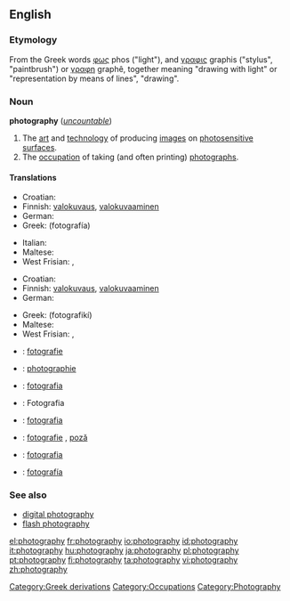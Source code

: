 ==English==
{{wikipedia}}

===Etymology===
<!-- nicked from 'pedia -->
From the Greek words [[φως]] phos ("light"), and [[γραφις]] graphis ("stylus", "paintbrush") or [[γραφη]] graphê, together meaning "drawing with light" or "representation by means of lines", "drawing".

===Noun===
'''photography''' (''[[uncountable]]'')

# The [[art]] and [[technology]] of producing [[images]] on [[photosensitive]] [[surface]]s.
# The [[occupation]] of taking (and often printing) [[photograph]]s.

====Translations====
{{trans-top|The art and technology of producing images on photosensitive surfaces}}
* Croatian: {{t-|hr|fotografija|f}}
* Finnish: [[valokuvaus]], [[valokuvaaminen]]
* German: {{t+|de|Fotografie|f}}
* Greek: {{t+|el|φωτογραφία|f|sc=Grek}} (fotografía)
{{trans-mid}}
* Italian: {{t+|it|fotografia|f}}
* Maltese: {{t-|mt|fotografija|xs=Maltese}}
* West Frisian: {{t|fy|fotografy|c|xs=West Frisian}}, {{t-|fy|fotografie|c|xs=West Frisian}}
{{trans-bottom}}

{{trans-top|The occupation of taking (and often printing) photographs}}
* Croatian: {{t-|hr|fotografija|f}}
* Finnish: [[valokuvaus]], [[valokuvaaminen]]
* German: {{t+|de|Fotografie|f}}
{{trans-mid}}
* Greek: {{t|el|φωτογραφική|f|sc=Grek}} (fotografikí)
* Maltese: {{t-|mt|fotografu|xs=Maltese}}
* West Frisian: {{t|fy|fotografy|c|xs=West Frisian}}, {{t-|fy|fotografie|c|xs=West Frisian}}
{{trans-bottom}}

{{checktrans-top}}
* {{ttbc|Dutch}}: [[fotografie]] {{f}}
* {{ttbc|French}}: [[photographie]] {{f}}
{{checktrans-mid}}
* {{ttbc|Italian}}: [[fotografia]] {{f}}
* {{ttbc|Polish}}: Fotografia
* {{ttbc|Portuguese}}: [[fotografia]] {{f}}
* {{ttbc|Romanian}}: [[fotografie]] {{f}}, [[poză]] {{f}}
* {{ttbc|Slovak}}: [[fotografia#Slovak|fotografia]] {{f}}
* {{ttbc|Spanish}}: [[fotografía]] {{f}}
{{checktrans-bottom}}

===See also===
* [[digital photography]]
* [[flash photography]]

[[Category:Greek derivations]]
[[Category:Occupations]]
[[Category:Photography]]

[[el:photography]]
[[fr:photography]]
[[io:photography]]
[[id:photography]]
[[it:photography]]
[[hu:photography]]
[[ja:photography]]
[[pl:photography]]
[[pt:photography]]
[[fi:photography]]
[[ta:photography]]
[[vi:photography]]
[[zh:photography]]